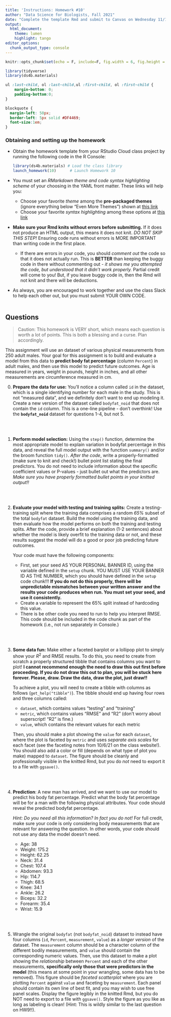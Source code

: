 ```yaml
---
title: 'Instructions: Homework #10'
author: "Data Science for Biologists, Fall 2021"
date: "Complete the template Rmd and submit to Canvas on Wednesday 11/17/21 by 2 PM"
output: 
  html_document:
    theme: lumen
    highlight: tango
editor_options: 
  chunk_output_type: console
---
```


```r
knitr::opts_chunk$set(echo = F, include=F, fig.width = 6, fig.height = 4, message = F, warning = F)

library(tidyverse)
library(ds4b.materials)
```


```css
ul :last-child, ol :last-child,ul :first-child, ol :first-child {
    margin-bottom: 0;
    padding-bottom:0;
}

blockquote {
  margin-left: 50px;
  border-left: 5px solid #DF4469;
  font-size:1em;
}
```


### Obtaining and setting up the homework

+ Obtain the homework template from your RStudio Cloud class project by running the following code in the R Console:

  ```r
  library(ds4b.materials) # Load the class library
  launch_homework(10)      # Launch Homework 10
  ```

+ You must set an _RMarkdown theme and code syntax highlighting scheme_ of your choosing in the YAML front matter. These links will help you:
  + Choose your favorite _theme_ among the **pre-packaged themes** (ignore everything below "Even More Themes") shown at [this link](https://www.datadreaming.org/post/r-markdown-theme-gallery/)
  + Choose your favorite _syntax highlighting_ among these options at [this link](https://www.garrickadenbuie.com/blog/pandoc-syntax-highlighting-examples/)
+ **Make sure your Rmd knits without errors before submitting.** If it does not produce an HTML output, this means it does not knit. _DO NOT SKIP THIS STEP!_ Ensuring code runs without errors is MORE IMPORTANT than writing code in the first place.
  + If there are errors in your code, you should *comment out* the code so that it does not actually run. This is **BETTER** than keeping the buggy code in there without commenting out - _it shows me you attempted the code, but understood that it didn't work properly._ Partial credit will come to you! But, if you leave buggy code in, then the Rmd will not knit and there will be deductions.
+ As always, you are encouraged to work together and use the class Slack to help each other out, but you must submit YOUR OWN CODE.
<br><br>


## Questions

> Caution: This homework is VERY short, which means each question is worth a lot of points. This is both a blessing and a curse. Plan accordingly. 

This assignment will use an dataset of various physical measurements from 250 adult males. Your goal for this assignment is to build and evaluate a model from this data to **predict body fat percentage** (column `Percent`) in adult males, and then use this model to predict future outcomes. Age is measured in years, weight in pounds, height in inches, and all other measurements are circumference measured in cm.

0. **Prepare the data for use:** You'll notice a column called `id` in the dataset, which is a single identifying number for each male in the study. This is not "measured data", and we definitely don't want to end up modeling it. Create a new version of the dataset called `bodyfat_noid` that does not contain the `id` column. This is a one-line pipeline - don't overthink! Use the **`bodyfat_noid`** dataset for questions 1-4, but not 5.

<br><br>


1. **Perform model selection:** Using the `step()` function, determine the most appropriate model to explain variation in bodyfat percentage in this data, and reveal the full model output with the function `summary()` and/or the broom function `tidy()`. 
*After the code*, write a properly-formatted (make sure to knit and check!) bullet point list stating the final predictors. You do not need to include information about the specific coefficient values or P-values - just bullet out what the predictors are. *Make sure you have properly formatted bullet points in your knitted output!!*

<br><br>

2. **Evaluate your model with testing and training splits:** Create a testing-training split where the training data comprises a random *65%* subset of the total `bodyfat` dataset. Build the model using the training data, and then evaluate how the model performs on both the training and testing splits. After the code, provide a brief explanation (1-2 sentences) about whether the model is likely overfit to the training data or not, and these results suggest the model will do a good or poor job predicting future outcomes.

    Your code must have the following components:

    + First, set your seed AS YOUR PERSONAL BANNER ID, using the variable defined in the `setup` chunk. YOU MUST USE YOUR BANNER ID AS THE NUMBER, which you should have defined in the `setup` code chunk!!! **If you do not do this properly, there will be unpredictable mismatches between your written answer and the results your code produces when run. You must set your seed, and use it consistently.**
    + Create a variable to represent the 65% split instead of hardcoding this value.
    + There is be other code you need to run to help you interpret RMSE. This code should be included in the code chunk as part of the homework (i.e., not run separately in Console.) 

<br><br>

3. **Some data fun:** Make either a faceted barplot or a lollipop plot to simply show your $R^2$ and RMSE results. To do this, you need to create from scratch a properly structured tibble that contains columns you want to plot! **I cannot recommend enough the need to draw this out first before proceeding. If you do not draw this out to plan, you will be stuck here forever. Please, draw. Draw the data, draw the plot, just draw!!**

    To achieve a plot, you will need to create a tibble with columns as follows (`get_help("tibble")`). The tibble should end up having four rows and three columns called:

      + `dataset`, which contains values "testing" and "training"
      + `metric`, which contains values "RMSE" and "R2" (don't worry about superscript! "R2" is fine.)
      + `value`, which contains the relevant values for each metric
    
    
    Then, you should make a plot showing the `value` for each `dataset`, where the plot is faceted by `metric` and uses *separate axis scales* for each facet (see the faceting notes from 10/6/21 on the class website!). You should also add a color or fill (depends on what type of plot you make) mapped to `dataset`. The figure should be cleanly and professionally visible in the knitted Rmd, but you do _not_ need to export it to a file with `ggsave()`.


<br><br>

4. **Prediction**: A new man has arrived, and we want to use our model to predict his body fat percentage. Predict what the body fat percentage will be for a man with the following physical attributes. Your code should reveal the predicted bodyfat percentage.

    *Hint: Do you need all this information? In fact you do not!* For full credit, make sure your code is only considering body measurements that are relevant for answering the question. In other words, your code should not use any data the model doesn't need.


    + Age:      38
    + Weight:   175.2
    + Height:   62.25
    + Neck:     31.4
    + Chest:    107.4
    + Abdomen:  93.3
    + Hip:      114.7
    + Thigh:    68.5
    + Knee:     34.1
    + Ankle:    26.2
    + Biceps:   32.2
    + Forearm:  35.4
    + Wrist:    15.9


<br><br>


5. Wrangle the original `bodyfat` (not `bodyfat_noid`) dataset to instead have four columns (`id`, `Percent`, `measurement`, `value`) as a _longer version_ of the dataset. The `measurement` column should be a character column of the different bodily measurements, and `value` should contain the corresponding numeric values. Then, use this dataset to make a plot showing the *relationship* between `Percent` and each of the other measurements, **specifically only those that were predictors in the model** (this means at some point in your wrangling, some data has to be removed). This figure should be *faceted scatterplot* where you are plotting `Percent` against `value` and faceting by `measurement`. Each panel should contain its own line of best fit, and you may wish to use free panel scales. Display the figure legibly in the knitted Rmd, but you do NOT need to export to a file with `ggsave()`. Style the figure as you like as long as labeling is clean! (Hint: This is wildly similar to the last question on HW9!!).

